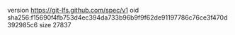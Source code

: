 version https://git-lfs.github.com/spec/v1
oid sha256:f15690f4fb753d4ec394da733b96b9f9f62de91197786c76ce3f470d392985c6
size 27837
